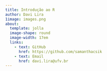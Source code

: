 ```yaml
---
title: Introdução ao R
author: Davi Lira
1image: images.png
about: 
  template: jolla
  image-shape: round
  image-width: 17em
  links:
    - text: GitHub
      href: https://github.com/samanthacsik
    - text: Email
      href: davi.lira@ufv.br
---
```

